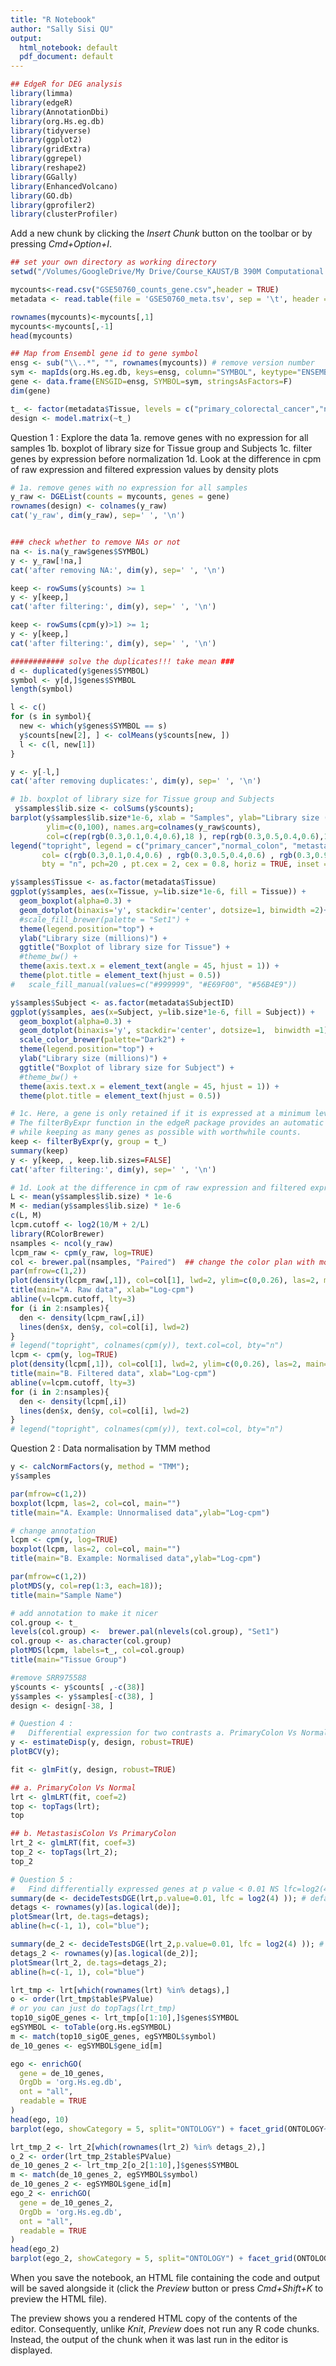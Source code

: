 ```yaml
---
title: "R Notebook"
author: "Sally Sisi QU"
output:
  html_notebook: default
  pdf_document: default
---
```




```r
## EdgeR for DEG analysis
library(limma)
library(edgeR)
library(AnnotationDbi)
library(org.Hs.eg.db)
library(tidyverse)
library(ggplot2)
library(gridExtra)
library(ggrepel)
library(reshape2)
library(GGally)
library(EnhancedVolcano)
library(GO.db)
library(gprofiler2)
library(clusterProfiler)
```

Add a new chunk by clicking the *Insert Chunk* button on the toolbar or by pressing *Cmd+Option+I*.
```r
## set your own directory as working directory
setwd("/Volumes/GoogleDrive/My Drive/Course_KAUST/B 390M Computational BioSci/2020Lec/assign2/B322/BulkRNASeqAnalysis/")

mycounts<-read.csv("GSE50760_counts_gene.csv",header = TRUE)
metadata <- read.table(file = 'GSE50760_meta.tsv', sep = '\t', header = TRUE)

rownames(mycounts)<-mycounts[,1]
mycounts<-mycounts[,-1]
head(mycounts)

```


```r
## Map from Ensembl gene id to gene symbol
ensg <- sub("\\..*", "", rownames(mycounts)) # remove version number
sym <- mapIds(org.Hs.eg.db, keys=ensg, column="SYMBOL", keytype="ENSEMBL")
gene <- data.frame(ENSGID=ensg, SYMBOL=sym, stringsAsFactors=F)
dim(gene)

t_ <- factor(metadata$Tissue, levels = c("primary_colorectal_cancer","normal_colon", "metastasized_cancer_to_liver"))
design <- model.matrix(~t_)
```

Question 1 : Explore the data
1a. remove genes with no expression for all samples
1b. boxplot of library size for Tissue group and Subjects
1c. filter genes by expression before normalization
1d. Look at the difference in cpm of raw expression and filtered expression values by density plots

```r
# 1a. remove genes with no expression for all samples
y_raw <- DGEList(counts = mycounts, genes = gene) 
rownames(design) <- colnames(y_raw)
cat('y_raw', dim(y_raw), sep=' ', '\n')


### check whether to remove NAs or not
na <- is.na(y_raw$genes$SYMBOL)
y <- y_raw[!na,]
cat('after removing NA:', dim(y), sep=' ', '\n')

keep <- rowSums(y$counts) >= 1
y <- y[keep,]  
cat('after filtering:', dim(y), sep=' ', '\n')

keep <- rowSums(cpm(y)>1) >= 1;
y <- y[keep,]  
cat('after filtering:', dim(y), sep=' ', '\n')

############ solve the duplicates!!! take mean ### 
d <- duplicated(y$genes$SYMBOL)
symbol <- y[d,]$genes$SYMBOL
length(symbol)

l <- c()
for (s in symbol){
  new <- which(y$genes$SYMBOL == s)
  y$counts[new[2], ] <- colMeans(y$counts[new, ])
  l <- c(l, new[1])
}

y <- y[-l,]
cat('after removing duplicates:', dim(y), sep=' ', '\n')

```


```r
# 1b. boxplot of library size for Tissue group and Subjects
 y$samples$lib.size <- colSums(y$counts);
barplot(y$samples$lib.size*1e-6, xlab = "Samples", ylab="Library size (millions)", 
        ylim=c(0,100), names.arg=colnames(y_raw$counts),
        col=c(rep(rgb(0.3,0.1,0.4,0.6),18 ), rep(rgb(0.3,0.5,0.4,0.6),18 ), rep(rgb(0.3,0.9,0.4,0.6), 18)) )
legend("topright", legend = c("primary_cancer","normal_colon", "metastasized_to_liver"), 
       col= c(rgb(0.3,0.1,0.4,0.6) , rgb(0.3,0.5,0.4,0.6) , rgb(0.3,0.9,0.4,0.6)) , 
       bty = "n", pch=20 , pt.cex = 2, cex = 0.8, horiz = TRUE, inset = c(0.05, 0.05))

y$samples$Tissue <- as.factor(metadata$Tissue)
ggplot(y$samples, aes(x=Tissue, y=lib.size*1e-6, fill = Tissue)) + 
  geom_boxplot(alpha=0.3) +
  geom_dotplot(binaxis='y', stackdir='center', dotsize=1, binwidth =2)+
  #scale_fill_brewer(palette = "Set1") +
  theme(legend.position="top") +
  ylab("Library size (millions)") +
  ggtitle("Boxplot of library size for Tissue") +
  #theme_bw() +
  theme(axis.text.x = element_text(angle = 45, hjust = 1)) +
  theme(plot.title = element_text(hjust = 0.5))
#   scale_fill_manual(values=c("#999999", "#E69F00", "#56B4E9"))

y$samples$Subject <- as.factor(metadata$SubjectID)
ggplot(y$samples, aes(x=Subject, y=lib.size*1e-6, fill = Subject)) + 
  geom_boxplot(alpha=0.3) +
  geom_dotplot(binaxis='y', stackdir='center', dotsize=1,  binwidth =1)+
  scale_color_brewer(palette="Dark2") +
  theme(legend.position="top") +
  ylab("Library size (millions)") +
  ggtitle("Boxplot of library size for Subject") +
  #theme_bw() +
  theme(axis.text.x = element_text(angle = 45, hjust = 1)) +
  theme(plot.title = element_text(hjust = 0.5))

```

```r
# 1c. Here, a gene is only retained if it is expressed at a minimum level:
# The filterByExpr function in the edgeR package provides an automatic way to filter genes, 
# while keeping as many genes as possible with worthwhile counts.
keep <- filterByExpr(y, group = t_)
summary(keep)
y <- y[keep, , keep.lib.sizes=FALSE]
cat('after filtering:', dim(y), sep=' ', '\n')
```

```r
# 1d. Look at the difference in cpm of raw expression and filtered expression values by density plots
L <- mean(y$samples$lib.size) * 1e-6
M <- median(y$samples$lib.size) * 1e-6
c(L, M)
lcpm.cutoff <- log2(10/M + 2/L)
library(RColorBrewer)
nsamples <- ncol(y_raw)
lcpm_raw <- cpm(y_raw, log=TRUE)
col <- brewer.pal(nsamples, "Paired")  ## change the color plan with more colors to remove the warning
par(mfrow=c(1,2))
plot(density(lcpm_raw[,1]), col=col[1], lwd=2, ylim=c(0,0.26), las=2, main="", xlab="")
title(main="A. Raw data", xlab="Log-cpm")
abline(v=lcpm.cutoff, lty=3)
for (i in 2:nsamples){
  den <- density(lcpm_raw[,i])
  lines(den$x, den$y, col=col[i], lwd=2)
}
# legend("topright", colnames(cpm(y)), text.col=col, bty="n")
lcpm <- cpm(y, log=TRUE)
plot(density(lcpm[,1]), col=col[1], lwd=2, ylim=c(0,0.26), las=2, main="", xlab="")
title(main="B. Filtered data", xlab="Log-cpm")
abline(v=lcpm.cutoff, lty=3)
for (i in 2:nsamples){
  den <- density(lcpm[,i])
  lines(den$x, den$y, col=col[i], lwd=2)
}
# legend("topright", colnames(cpm(y)), text.col=col, bty="n")
```
Question 2 : Data normalisation by TMM method

```r
y <- calcNormFactors(y, method = "TMM");
y$samples

par(mfrow=c(1,2))
boxplot(lcpm, las=2, col=col, main="")
title(main="A. Example: Unnormalised data",ylab="Log-cpm")

# change annotation
lcpm <- cpm(y, log=TRUE)
boxplot(lcpm, las=2, col=col, main="")
title(main="B. Example: Normalised data",ylab="Log-cpm")
```

```r
par(mfrow=c(1,2))
plotMDS(y, col=rep(1:3, each=18));
title(main="Sample Name")

# add annotation to make it nicer
col.group <- t_
levels(col.group) <-  brewer.pal(nlevels(col.group), "Set1")
col.group <- as.character(col.group)
plotMDS(lcpm, labels=t_, col=col.group)
title(main="Tissue Group")

```

```r
#remove SRR975588
y$counts <- y$counts[ ,-c(38)]
y$samples <- y$samples[-c(38), ]
design <- design[-38, ]

```



```r
# Question 4 :
#   Differential expression for two contrasts a. PrimaryColon Vs Normal, b. MetastasisColon Vs PrimaryColon
y <- estimateDisp(y, design, robust=TRUE)
plotBCV(y);

fit <- glmFit(y, design, robust=TRUE)

## a. PrimaryColon Vs Normal
lrt <- glmLRT(fit, coef=2)
top <- topTags(lrt);
top

## b. MetastasisColon Vs PrimaryColon
lrt_2 <- glmLRT(fit, coef=3)
top_2 <- topTags(lrt_2);
top_2

```


```r
# Question 5 :
#   Find differentially expressed genes at p value < 0.01 NS lfc=log2(4)
summary(de <- decideTestsDGE(lrt,p.value=0.01, lfc = log2(4) )); # default FDR = 0.05
detags <- rownames(y)[as.logical(de)];
plotSmear(lrt, de.tags=detags);
abline(h=c(-1, 1), col="blue");

summary(de_2 <- decideTestsDGE(lrt_2,p.value=0.01, lfc = log2(4) )); # default FDR = 0.05
detags_2 <- rownames(y)[as.logical(de_2)];
plotSmear(lrt_2, de.tags=detags_2);
abline(h=c(-1, 1), col="blue")

```


```r
lrt_tmp <- lrt[which(rownames(lrt) %in% detags),]
o <- order(lrt_tmp$table$PValue)
# or you can just do topTags(lrt_tmp)
top10_sigOE_genes <- lrt_tmp[o[1:10],]$genes$SYMBOL
egSYMBOL <- toTable(org.Hs.egSYMBOL)
m <- match(top10_sigOE_genes, egSYMBOL$symbol)
de_10_genes <- egSYMBOL$gene_id[m]

ego <- enrichGO(
  gene = de_10_genes,
  OrgDb = 'org.Hs.eg.db',
  ont = "all",
  readable = TRUE
)
head(ego, 10)
barplot(ego, showCategory = 5, split="ONTOLOGY") + facet_grid(ONTOLOGY~., scale="free")
```



```r
lrt_tmp_2 <- lrt_2[which(rownames(lrt_2) %in% detags_2),]
o_2 <- order(lrt_tmp_2$table$PValue)
de_10_genes_2 <- lrt_tmp_2[o_2[1:10],]$genes$SYMBOL
m <- match(de_10_genes_2, egSYMBOL$symbol)
de_10_genes_2 <- egSYMBOL$gene_id[m]
ego_2 <- enrichGO(
  gene = de_10_genes_2,
  OrgDb = 'org.Hs.eg.db',
  ont = "all",
  readable = TRUE
)
head(ego_2)
barplot(ego_2, showCategory = 5, split="ONTOLOGY") + facet_grid(ONTOLOGY~., scale="free")

```






When you save the notebook, an HTML file containing the code and output will be saved alongside it (click the *Preview* button or press *Cmd+Shift+K* to preview the HTML file). 

The preview shows you a rendered HTML copy of the contents of the editor. Consequently, unlike *Knit*, *Preview* does not run any R code chunks. Instead, the output of the chunk when it was last run in the editor is displayed.

